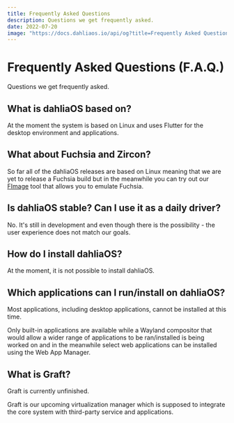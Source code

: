 ```yaml
---
title: Frequently Asked Questions
description: Questions we get frequently asked.
date: 2022-07-20
image: "https://docs.dahliaos.io/api/og?title=Frequently Asked Questions&desc=Questions we get frequently asked."
---
```



# Frequently Asked Questions (F.A.Q.)

Questions we get frequently asked.

## What is dahliaOS based on?

At the moment the system is based on Linux and uses Flutter for the desktop environment and applications.

## What about Fuchsia and Zircon?

So far all of the dahliaOS releases are based on Linux meaning that we are yet to release a Fuchsia build but in the meanwhile you can try out our [FImage](https://github.com/dahliaOS/fimage) tool that allows you to emulate Fuchsia.

## Is dahliaOS stable? Can I use it as a daily driver?

No. It's still in development and even though there is the possibility - the user experience does not match our goals.

## How do I install dahliaOS?

At the moment, it is not possible to install dahliaOS.

## Which applications can I run/install on dahliaOS?

<Callout type="error" emoji="🚫">
  Most applications, including desktop applications, cannot be installed at this
  time.
</Callout>

Only built-in applications are available while a Wayland compositor that would allow a wider range of applications to be ran/installed is being worked on and in the meanwhile select web applications can be installed using the Web App Manager.

## What is Graft?

<Callout type="warning" emoji="⚠️">
  Graft is currently unfinished.
</Callout>

Graft is our upcoming virtualization manager which is supposed to integrate the core system with third-party service and applications.
